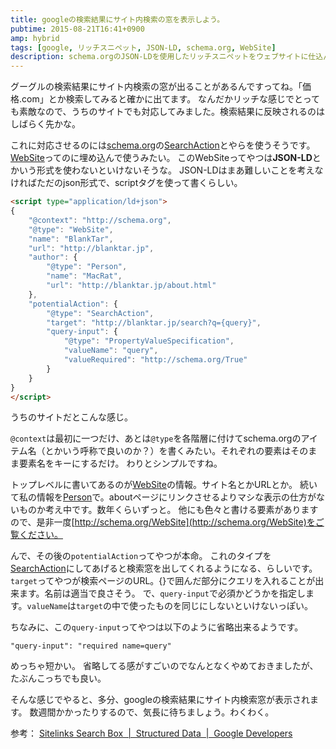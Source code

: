 ```yaml
---
title: googleの検索結果にサイト内検索の窓を表示しよう。
pubtime: 2015-08-21T16:41+0900
amp: hybrid
tags: [google, リッチスニペット, JSON-LD, schema.org, WebSite]
description: schema.orgのJSON-LDを使用したリッチスニペットをウェブサイトに仕込んで、Googleの検索結果にサイト内検索の窓が表示されるようにする方法です。
---
```


グーグルの検索結果にサイト内検索の窓が出ることがあるんですってね。「価格.com」とか検索してみると確かに出てます。
なんだかリッチな感じでとっても素敵なので、うちのサイトでも対応してみました。検索結果に反映されるのはしばらく先かな。

これに対応させるのには[schema.org](http://schema.org/)の[SearchAction](http://schema.org/SearchAction)とやらを使うそうです。[WebSite](http://schema.org/WebSite)ってのに埋め込んで使うみたい。
このWebSiteってやつは**JSON-LD**とかいう形式を使わないといけないそうな。
JSON-LDはまあ難しいことを考えなければただのjson形式で、scriptタグを使って書くらしい。

``` html
<script type="application/ld+json">
{
    "@context": "http://schema.org",
    "@type": "WebSite",
    "name": "BlankTar",
    "url": "http://blanktar.jp",
    "author": {
        "@type": "Person",
        "name": "MacRat",
        "url": "http://blanktar.jp/about.html"
    },
    "potentialAction": {
        "@type": "SearchAction",
        "target": "http://blanktar.jp/search?q={query}",
        "query-input": {
            "@type": "PropertyValueSpecification",
            "valueName": "query",
            "valueRequired": "http://schema.org/True"
        }
    }
}
</script>
```
うちのサイトだとこんな感じ。

`@context`は最初に一つだけ、あとは`@type`を各階層に付けてschema.orgのアイテム名（とかいう呼称で良いのか？）を書くみたい。それぞれの要素はそのまま要素名をキーにするだけ。
わりとシンプルですね。

トップレベルに書いてあるのが[WebSite](http://schema.org/WebSite)の情報。サイト名とかURLとか。
続いて私の情報を[Person](http://schema.org/Person)で。aboutページにリンクさせるよりマシな表示の仕方がないものか考え中です。数年くらいずっと。
他にも色々と書ける要素がありますので、是非一度[http://schema.org/WebSite](http://schema.org/WebSite)をご覧ください。

んで、その後の`potentialAction`ってやつが本命。
これのタイプを[SearchAction](http://schema.org/SearchAction)にしてあげると検索窓を出してくれるようになる、らしいです。
`target`ってやつが検索ページのURL。{}で囲んだ部分にクエリを入れることが出来ます。名前は適当で良さそう。
で、`query-input`で必須かどうかを指定します。`valueName`は`target`の中で使ったものを同じにしないといけないっぽい。

ちなみに、この`query-input`ってやつは以下のように省略出来るようです。
```
"query-input": "required name=query"
```
めっちゃ短かい。
省略してる感がすごいのでなんとなくやめておきましたが、たぶんこっちでも良い。

そんな感じでやると、多分、googleの検索結果にサイト内検索窓が表示されます。
数週間かかったりするので、気長に待ちましょう。わくわく。

参考： [Sitelinks Search Box &nbsp;|&nbsp; Structured Data &nbsp;|&nbsp; Google Developers](https://developers.google.com/structured-data/slsb-overview)
